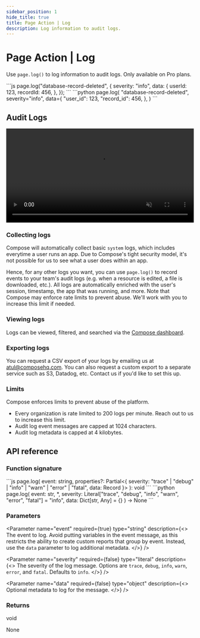 ```yaml
---
sidebar_position: 1
hide_title: true
title: Page Action | Log
description: Log information to audit logs.
---
```



# Page Action | Log

Use `page.log()` to log information to audit logs. Only available on Pro plans.

<Tabs groupId="sdkLanguage">
    <TabItem value="node" label="TypeScript / JavaScript">
    ```js
    page.log("database-record-deleted", {
        severity: "info",
        data: {
            userId: 123,
            recordId: 456,
        },
    });
    ```
    </TabItem>
    <TabItem value="python" label="Python">
    ```python
    page.log(
        "database-record-deleted",
        severity="info",
        data={
            "user_id": 123,
            "record_id": 456,
        },
    )
    ```
    </TabItem>
</Tabs>

## Audit Logs

<video width="100%" muted autoPlay loop>
    <source src="/vid/audit-log-2.mp4" type="video/mp4" />
</video>

### Collecting logs

Compose will automatically collect basic `system` logs, which includes everytime a user runs an app. Due to Compose's tight security model, it's not possible for us to see what a user does within an app.

Hence, for any other logs you want, you can use `page.log()` to record events to your team's audit logs (e.g. when a resource is edited, a file is downloaded, etc.). All logs are automatically enriched with the user's session, timestamp, the app that was running, and more. Note that Compose may enforce rate limits to prevent abuse. We'll work with you to increase this limit if needed.

### Viewing logs

Logs can be viewed, filtered, and searched via the [Compose dashboard](https://app.composehq.com/home/activity-logs).

### Exporting logs

You can request a CSV export of your logs by emailing us at atul@composehq.com. You can also request a custom export to a separate service such as S3, Datadog, etc. Contact us if you'd like to set this up.

### Limits

Compose enforces limits to prevent abuse of the platform.

- Every organization is rate limited to 200 logs per minute. Reach out to us to increase this limit.
- Audit log event messages are capped at 1024 characters.
- Audit log metadata is capped at 4 kilobytes.

## API reference

### Function signature

<Tabs groupId="sdkLanguage">
    <TabItem value="node" label="TypeScript / JavaScript">
    ```js
    page.log(
        event: string,
        properties?: Partial<{
            severity: "trace" | "debug" | "info" | "warn" | "error" | "fatal",
            data: Record<string, any>
        }>
    ): void
    ```
    </TabItem>
    <TabItem value="python" label="Python">
    ```python
    page.log(
        event: str,
        *,
        severity: Literal["trace", "debug", "info", "warn", "error", "fatal"] = "info",
        data: Dict[str, Any] = {}
    ) -> None
    ```
    </TabItem>
</Tabs>

### Parameters

<Parameter
    name="event"
    required={true}
    type="string"
    description={<>
        The event to log. Avoid putting variables in the event message, as this restricts the ability to create custom reports that group by event. Instead, use the <code>data</code> parameter to log additional metadata.
    </>}
/>

<Parameter
    name="severity"
    required={false}
    type="literal"
    description={<>
        The severity of the log message. Options are <code>trace</code>, <code>debug</code>, <code>info</code>, <code>warn</code>, <code>error</code>, and <code>fatal</code>. Defaults to <code>info</code>.
    </>}
/>

<Parameter
    name="data"
    required={false}
    type="object"
    description={<>
        Optional metadata to log for the message.
    </>}
/>

### Returns

<Tabs groupId="sdkLanguage" className="hide_tabs">
    <TabItem value="node" label="TypeScript / JavaScript">
    <p><span className="type-pill" style={{ marginLeft: 0}}>void</span></p>
    </TabItem>
    <TabItem value="python" label="Python">
    <p><span className="type-pill" style={{ marginLeft: 0}}>None</span></p>
    </TabItem>
</Tabs>